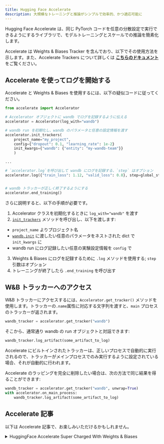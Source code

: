 ```yaml
---
title: Hugging Face Accelerate
description: 大規模なトレーニングと推論がシンプルで効率的、かつ適応可能に
---
```


Hugging Face Accelerate は、同じ PyTorch コードを任意の分散設定で実行できるようにするライブラリで、モデルトレーニングとスケールでの推論を簡素化します。

Accelerate は Weights & Biases Tracker を含んでおり、以下でその使用方法を示します。また、Accelerate Trackers について詳しくは **[こちらのドキュメント](https://huggingface.co/docs/accelerate/main/en/usage_guides/tracking)** をご覧ください。

## Accelerate を使ってログを開始する

Accelerate と Weights & Biases を使用するには、以下の疑似コードに従ってください。

```python
from accelerate import Accelerator

# Accelerator オブジェクトに wandb でログを記録するように伝える
accelerator = Accelerator(log_with="wandb")

# wandb run を初期化し、wandb のパラメータと任意の設定情報を渡す
accelerator.init_trackers(
    project_name="my_project", 
    config={"dropout": 0.1, "learning_rate": 1e-2}
    init_kwargs={"wandb": {"entity": "my-wandb-team"}}
    )

...

# `accelerator.log`を呼び出して wandb にログを記録する、`step` はオプション
accelerator.log({"train_loss": 1.12, "valid_loss": 0.8}, step=global_step)


# wandb トラッカーが正しく終了するようにする
accelerator.end_training()
```

さらに説明すると、以下の手順が必要です。
1. Accelerator クラスを初期化するときに `log_with="wandb"` を渡す
2. [`init_trackers`](https://huggingface.co/docs/accelerate/main/en/package_reference/accelerator#accelerate.Accelerator.init_trackers) メソッドを呼び出し、以下を渡します:
- `project_name` よりプロジェクト名
- [`wandb.init`](/ja/models/ref/python/init) に渡したい任意のパラメータをネストされた dict で `init_kwargs` に
- wandb run にログ記録したい任意の実験設定情報を `config` で
3. Weights & Biases にログを記録するために `.log` メソッドを使用する; `step` 引数はオプション
4. トレーニングが終了したら `.end_training` を呼び出す

## W&B トラッカーへのアクセス

W&B トラッカーにアクセスするには、`Accelerator.get_tracker()` メソッドを使用します。トラッカーの`.name`属性に対応する文字列を渡すと、`main` プロセスのトラッカーが返されます。

```python
wandb_tracker = accelerator.get_tracker("wandb")

```

そこから、通常通り wandb の run オブジェクトと対話できます:

```python
wandb_tracker.log_artifact(some_artifact_to_log)
```

<Warning>
Accelerate にビルトインされたトラッカーは、正しいプロセスで自動的に実行されるので、トラッカーがメインプロセスでのみ実行するように設定されている場合、それが自動的に行われます。

Accelerate のラッピングを完全に削除したい場合は、次の方法で同じ結果を得ることができます:

```python
wandb_tracker = accelerator.get_tracker("wandb", unwrap=True)
with accelerator.on_main_process:
    wandb_tracker.log_artifact(some_artifact_to_log)
```
</Warning>

## Accelerate 記事
以下は Accelerate 記事で、お楽しみいただけるかもしれません。

<details>

<summary>HuggingFace Accelerate Super Charged With Weights & Biases</summary>

* この記事では、HuggingFace Accelerate が提供するものと、Weights & Biases に結果を記録しながら分散トレーニングと評価を簡単に行う方法を紹介します。

完全なレポートは [こちら](https://wandb.ai/gladiator/HF%20Accelerate%20+%20W&B/reports/Hugging-Face-Accelerate-Super-Charged-with-Weights-Biases--VmlldzoyNzk3MDUx?utm_source=docs&utm_medium=docs&utm_campaign=accelerate-docs)をご覧ください。
</details>
<br /><br />